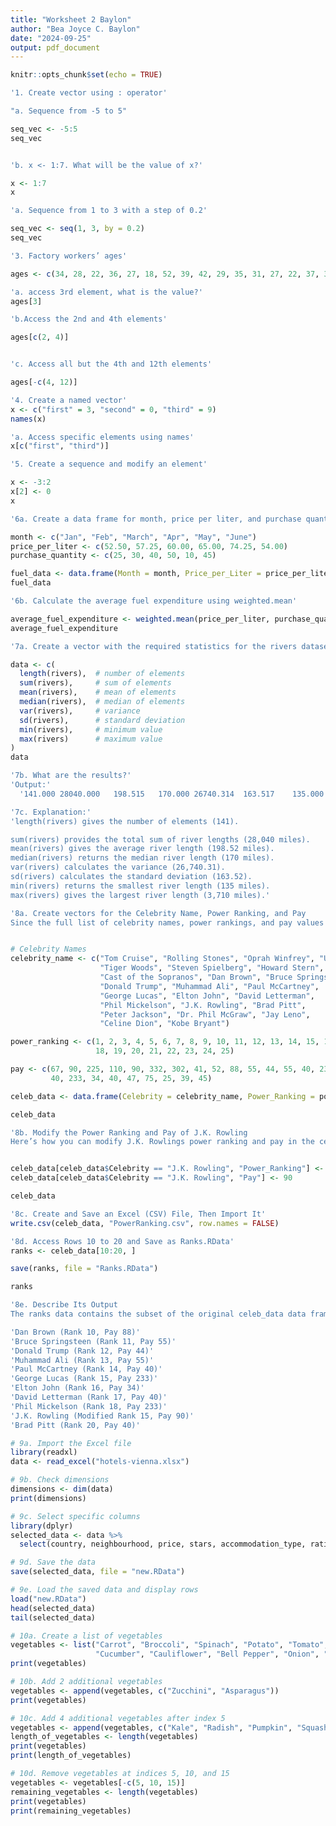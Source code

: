 ```yaml
---
title: "Worksheet 2 Baylon"
author: "Bea Joyce C. Baylon"
date: "2024-09-25"
output: pdf_document
---
```


```r
knitr::opts_chunk$set(echo = TRUE)
```
```r
'1. Create vector using : operator'

"a. Sequence from -5 to 5"

seq_vec <- -5:5
seq_vec


'b. x <- 1:7. What will be the value of x?'

x <- 1:7
x

```

```r
'a. Sequence from 1 to 3 with a step of 0.2'

seq_vec <- seq(1, 3, by = 0.2)
seq_vec

```
```r
'3. Factory workers’ ages'

ages <- c(34, 28, 22, 36, 27, 18, 52, 39, 42, 29, 35, 31, 27, 22, 37, 34, 19, 20, 57, 49, 50, 37, 46, 25, 17, 37, 43, 53, 41, 51, 35, 24, 33, 41, 53, 40, 18, 44, 38, 41, 48, 27, 39, 19, 30, 61, 54, 58, 26, 18)

'a. access 3rd element, what is the value?'
ages[3]
```
```r
'b.Access the 2nd and 4th elements'

ages[c(2, 4)]
```
```r
```


```r
'c. Access all but the 4th and 12th elements'

ages[-c(4, 12)]
```
```r
'4. Create a named vector'
x <- c("first" = 3, "second" = 0, "third" = 9)
names(x)

'a. Access specific elements using names'
x[c("first", "third")]
```
```r
'5. Create a sequence and modify an element'

x <- -3:2
x[2] <- 0
x
```
```r
'6a. Create a data frame for month, price per liter, and purchase quantity'

month <- c("Jan", "Feb", "March", "Apr", "May", "June")
price_per_liter <- c(52.50, 57.25, 60.00, 65.00, 74.25, 54.00)
purchase_quantity <- c(25, 30, 40, 50, 10, 45)

fuel_data <- data.frame(Month = month, Price_per_Liter = price_per_liter, Purchase_Quantity = purchase_quantity)
fuel_data

'6b. Calculate the average fuel expenditure using weighted.mean'

average_fuel_expenditure <- weighted.mean(price_per_liter, purchase_quantity)
average_fuel_expenditure
```
```r
'7a. Create a vector with the required statistics for the rivers dataset'

data <- c(
  length(rivers),  # number of elements
  sum(rivers),     # sum of elements
  mean(rivers),    # mean of elements
  median(rivers),  # median of elements
  var(rivers),     # variance
  sd(rivers),      # standard deviation
  min(rivers),     # minimum value
  max(rivers)      # maximum value
)
data

'7b. What are the results?'
'Output:'
  '141.000 28040.000   198.515   170.000 26740.314  163.517    135.000   3710.000'

'7c. Explanation:'
'length(rivers) gives the number of elements (141).

sum(rivers) provides the total sum of river lengths (28,040 miles).
mean(rivers) gives the average river length (198.52 miles).
median(rivers) returns the median river length (170 miles).
var(rivers) calculates the variance (26,740.31).
sd(rivers) calculates the standard deviation (163.52).
min(rivers) returns the smallest river length (135 miles).
max(rivers) gives the largest river length (3,710 miles).'
```
```r
'8a. Create vectors for the Celebrity Name, Power Ranking, and Pay
Since the full list of celebrity names, power rankings, and pay values isn’t entirely clear, I’ll assume there are two vectors, one for the celebrity names and one for their rankings/pay. Here’s an example based on the names and data you provided:'


# Celebrity Names
celebrity_name <- c("Tom Cruise", "Rolling Stones", "Oprah Winfrey", "U2", 
                    "Tiger Woods", "Steven Spielberg", "Howard Stern", "50 Cent", 
                    "Cast of the Sopranos", "Dan Brown", "Bruce Springsteen", 
                    "Donald Trump", "Muhammad Ali", "Paul McCartney", 
                    "George Lucas", "Elton John", "David Letterman", 
                    "Phil Mickelson", "J.K. Rowling", "Brad Pitt", 
                    "Peter Jackson", "Dr. Phil McGraw", "Jay Leno", 
                    "Celine Dion", "Kobe Bryant")

power_ranking <- c(1, 2, 3, 4, 5, 6, 7, 8, 9, 10, 11, 12, 13, 14, 15, 16, 17, 
                   18, 19, 20, 21, 22, 23, 24, 25)

pay <- c(67, 90, 225, 110, 90, 332, 302, 41, 52, 88, 55, 44, 55, 40, 233, 34, 
         40, 233, 34, 40, 47, 75, 25, 39, 45)

celeb_data <- data.frame(Celebrity = celebrity_name, Power_Ranking = power_ranking, Pay = pay)

celeb_data

'8b. Modify the Power Ranking and Pay of J.K. Rowling
Here’s how you can modify J.K. Rowlings power ranking and pay in the celeb_data data frame:'


celeb_data[celeb_data$Celebrity == "J.K. Rowling", "Power_Ranking"] <- 15
celeb_data[celeb_data$Celebrity == "J.K. Rowling", "Pay"] <- 90

celeb_data

'8c. Create and Save an Excel (CSV) File, Then Import It'
write.csv(celeb_data, "PowerRanking.csv", row.names = FALSE)

'8d. Access Rows 10 to 20 and Save as Ranks.RData'
ranks <- celeb_data[10:20, ]

save(ranks, file = "Ranks.RData")

ranks

'8e. Describe Its Output
The ranks data contains the subset of the original celeb_data data frame, specifically rows 10 to 20. The output shows the following celebrities, their power rankings, and pay values:'

'Dan Brown (Rank 10, Pay 88)'
'Bruce Springsteen (Rank 11, Pay 55)'
'Donald Trump (Rank 12, Pay 44)'
'Muhammad Ali (Rank 13, Pay 55)'
'Paul McCartney (Rank 14, Pay 40)'
'George Lucas (Rank 15, Pay 233)'
'Elton John (Rank 16, Pay 34)'
'David Letterman (Rank 17, Pay 40)'
'Phil Mickelson (Rank 18, Pay 233)'
'J.K. Rowling (Modified Rank 15, Pay 90)'
'Brad Pitt (Rank 20, Pay 40)'
```
```r
# 9a. Import the Excel file
library(readxl)
data <- read_excel("hotels-vienna.xlsx")

# 9b. Check dimensions
dimensions <- dim(data)
print(dimensions)

# 9c. Select specific columns
library(dplyr)
selected_data <- data %>%
  select(country, neighbourhood, price, stars, accommodation_type, rating)

# 9d. Save the data
save(selected_data, file = "new.RData")

# 9e. Load the saved data and display rows
load("new.RData")
head(selected_data)  
tail(selected_data)  

```
```r
# 10a. Create a list of vegetables
vegetables <- list("Carrot", "Broccoli", "Spinach", "Potato", "Tomato", 
                   "Cucumber", "Cauliflower", "Bell Pepper", "Onion", "Garlic")
print(vegetables)

# 10b. Add 2 additional vegetables
vegetables <- append(vegetables, c("Zucchini", "Asparagus"))
print(vegetables)

# 10c. Add 4 additional vegetables after index 5
vegetables <- append(vegetables, c("Kale", "Radish", "Pumpkin", "Squash"), after = 5)
length_of_vegetables <- length(vegetables)
print(vegetables)
print(length_of_vegetables)

# 10d. Remove vegetables at indices 5, 10, and 15
vegetables <- vegetables[-c(5, 10, 15)]
remaining_vegetables <- length(vegetables)
print(vegetables)
print(remaining_vegetables)


```






